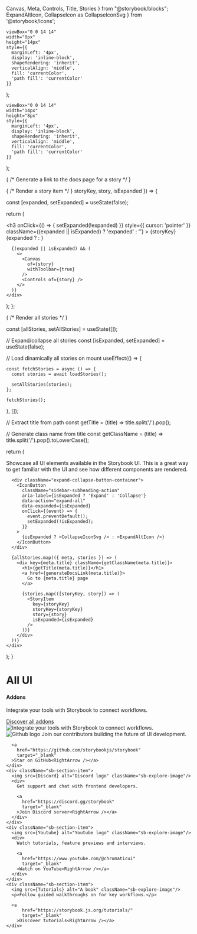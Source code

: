   Canvas, 
  Meta, 
  Controls, 
  Title, 
  Stories 
} from "@storybook/blocks";
  ExpandAltIcon, 
  CollapseIcon as CollapseIconSvg 
} from '@storybook/icons';


    viewBox="0 0 14 14" 
    width="8px" 
    height="14px" 
    style={{ 
      marginLeft: '4px',
      display: 'inline-block',
      shapeRendering: 'inherit',
      verticalAlign: 'middle',
      fill: 'currentColor',
      'path fill': 'currentColor'
    }}
>
  <path d="m11.1 7.35-5.5 5.5a.5.5 0 0 1-.7-.7L10.04 7 4.9 1.85a.5.5 0 1 1 .7-.7l5.5 5.5c.2.2.2.5 0 .7Z" />
</svg>);

    viewBox="0 0 14 14" 
    width="14px" 
    height="8px" 
    style={{ 
      marginLeft: '4px',
      display: 'inline-block',
      shapeRendering: 'inherit',
      verticalAlign: 'middle',
      fill: 'currentColor',
      'path fill': 'currentColor'
    }}
>
  <path d="m7.35 11.1-5.5-5.5a.5.5 0 0 1 .7-.7l5.5 5.5 5.15-5.15a.5.5 0 1 1 .7.7l-5.5 5.5c-.2.2-.5.2-.7 0Z" />
</svg>);

{ /* Generate a link to the docs page for a story */ }

{ /* Render a story item */ }
  storyKey, 
  story, 
  isExpanded 
}) => {

  const [expanded, setExpanded] = useState(false);

  return (
    <div key={storyKey}>
      <h3 
        onClick={() => {
          setExpanded(!expanded)
        }}
        style={{ cursor: 'pointer' }}
        className={(expanded || isExpanded) ? 'expanded' : ''}
      >
        {storyKey}
        {expanded ? <DownArrow /> : <RightArrow />}
      </h3>

      {(expanded || isExpanded) && (
        <>
          <Canvas 
            of={story} 
            withToolbar={true} 
          />
          <Controls of={story} />
        </>
      )}
    </div>
  );
};

{ /* Render all stories */ }

  const [allStories, setAllStories] = useState([]);

  // Expand/collapse all stories
  const [isExpanded, setExpanded] = useState(false);

  // Load dinamically all stories on mount
  useEffect(() => {

    const fetchStories = async () => {
      const stories = await loadStories();

      setAllStories(stories);
    };

    fetchStories();
  }, []);

  // Extract title from path
  const getTitle = (title) => title.split('/').pop();

  // Generate class name from title
  const getClassName = (title) => title.split('/').pop().toLowerCase();

  return (
    <div className="sb-sub-container">
      <div className="sb-section-title">
        Showcase all UI elements available in the Storybook UI. This is a great way to get familiar with the UI and see how different components are rendered.
      </div>

      <div className="expand-collapse-button-container">
        <IconButton
          className="sidebar-subheading-action"
          aria-label={isExpanded ? 'Expand' : 'Collapse'}
          data-action="expand-all"
          data-expanded={isExpanded}
          onClick={(event) => {
            event.preventDefault();
            setExpanded(!isExpanded);
          }}
        >
          {isExpanded ? <CollapseIconSvg /> : <ExpandAltIcon />}
        </IconButton>
      </div>

      {allStories.map(({ meta, stories }) => (
        <div key={meta.title} className={getClassName(meta.title)}>
          <h1>{getTitle(meta.title)}</h1>
          <a href={generateDocsLink(meta.title)}>
            Go to {meta.title} page
          </a>

          {stories.map(([storyKey, story]) => (
            <StoryItem 
              key={storyKey} 
              storyKey={storyKey} 
              story={story} 
              isExpanded={isExpanded} 
            />
          ))}
        </div>
      ))}
    </div>
  );
}

<Meta title="All UI"/>

# All UI
<div className="sb-container">
  <AllUI />
</div>

<div className='sb-addon'>
  <div className='sb-addon-text'>
    <h4>Addons</h4>
    <p className="sb-section-item-paragraph">Integrate your tools with Storybook to connect workflows.</p>
    <a
        href="https://storybook.js.org/integrations/"
        target="_blank"
      >Discover all addons<RightArrow /></a>
  </div>
  <div className='sb-addon-img'>
    <img src={AddonLibrary} alt="Integrate your tools with Storybook to connect workflows." />
  </div>
</div>

<div className="sb-section sb-socials">
    <div className="sb-section-item">
      <img src={Github} alt="Github logo" className="sb-explore-image"/>
      Join our contributors building the future of UI development.

      <a
        href="https://github.com/storybookjs/storybook"
        target="_blank"
      >Star on GitHub<RightArrow /></a>
    </div>
    <div className="sb-section-item">
      <img src={Discord} alt="Discord logo" className="sb-explore-image"/>
      <div>
        Get support and chat with frontend developers.

        <a
          href="https://discord.gg/storybook"
          target="_blank"
        >Join Discord server<RightArrow /></a>
      </div>
    </div>
    <div className="sb-section-item">
      <img src={Youtube} alt="Youtube logo" className="sb-explore-image"/>
      <div>
        Watch tutorials, feature previews and interviews.

        <a
          href="https://www.youtube.com/@chromaticui"
          target="_blank"
        >Watch on YouTube<RightArrow /></a>
      </div>
    </div>
    <div className="sb-section-item">
      <img src={Tutorials} alt="A book" className="sb-explore-image"/>
      <p>Follow guided walkthroughs on for key workflows.</p>

      <a
          href="https://storybook.js.org/tutorials/"
          target="_blank"
        >Discover tutorials<RightArrow /></a>
    </div>
</div>

<style>
  {`
  .sb-container {
    margin-bottom: 48px;
  }

  .sb-section {
    width: 100%;
    display: flex;
    flex-direction: row;
    gap: 20px;
  }

  img {
    object-fit: cover;
  }

  .sb-section-title {
    margin-bottom: 32px;
  }

  .sb-section a:not(h1 a, h2 a, h3 a) {
    font-size: 14px;
  }

  .sb-section-item, .sb-grid-item {
    flex: 1;
    display: flex;
    flex-direction: column;
  }

  .sb-section-item-heading {
    padding-top: 20px !important;
    padding-bottom: 5px !important;
    margin: 0 !important;
  }
  .sb-section-item-paragraph {
    margin: 0;
    padding-bottom: 10px;
  }

  .sb-chevron {
    margin-left: 5px;
  }

  .sb-features-grid {
    display: grid;
    grid-template-columns: repeat(2, 1fr);
    grid-gap: 32px 20px;
  }

  .sb-socials {
    display: grid;
    grid-template-columns: repeat(4, 1fr);
  }

  .sb-socials p {
    margin-bottom: 10px;
  }

  .sb-explore-image {
    max-height: 32px;
    align-self: flex-start;
  }

  .sb-addon {
    width: 100%;
    display: flex;
    align-items: center;
    position: relative;
    background-color: #EEF3F8;
    border-radius: 5px;
    border: 1px solid rgba(0, 0, 0, 0.05);
    background: #EEF3F8;
    height: 180px;
    margin-bottom: 48px;
    overflow: hidden;
  }

  .sb-addon-text {
    padding-left: 48px;
    max-width: 240px;
  }

  .sb-addon-text h4 {
    padding-top: 0px;
  }

  .sb-addon-img {
    position: absolute;
    left: 345px;
    top: 0;
    height: 100%;
    width: 200%;
    overflow: hidden;
  }

  .sb-addon-img img {
    width: 650px;
    transform: rotate(-15deg);
    margin-left: 40px;
    margin-top: -72px;
    box-shadow: 0 0 1px rgba(255, 255, 255, 0);
    backface-visibility: hidden;
  }

  @media screen and (max-width: 800px) {
    .sb-addon-img {
      left: 300px;
    }
  }

  @media screen and (max-width: 600px) {
    .sb-section {
      flex-direction: column;
    }

    .sb-features-grid {
      grid-template-columns: repeat(1, 1fr);
    }

    .sb-socials {
      grid-template-columns: repeat(2, 1fr);
    }

    .sb-addon {
      height: 280px;
      align-items: flex-start;
      padding-top: 32px;
      overflow: hidden;
    }

    .sb-addon-text {
      padding-left: 24px;
    }

    .sb-addon-img {
      right: 0;
      left: 0;
      top: 130px;
      bottom: 0;
      overflow: hidden;
      height: auto;
      width: 124%;
    }

    .sb-addon-img img {
      width: 1200px;
      transform: rotate(-12deg);
      margin-left: 0;
      margin-top: 48px;
      margin-bottom: -40px;
      margin-left: -24px;
    }
  }

  .expanded {
    color: #1ea7fd;
  }

  .expand-collapse-button-container {
    display: flex;
    justify-content: flex-end;
    margin-bottom: 20px;
  }

  .sidebar-subheading-action {
    display: flex;
  }
  `}
</style>
